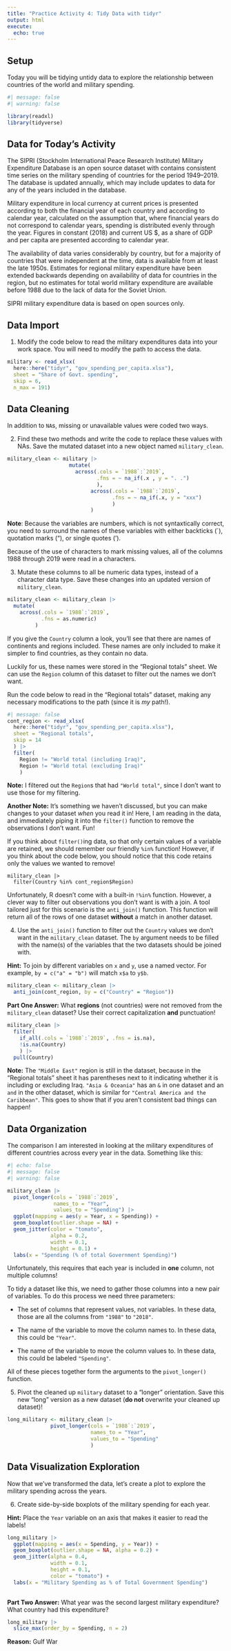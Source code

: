 ```yaml
---
title: "Practice Activity 4: Tidy Data with tidyr"
output: html
execute: 
  echo: true
---
```

## Setup

Today you will be tidying untidy data to explore the relationship between
countries of the world and military spending.

```r
#| message: false
#| warning: false

library(readxl) 
library(tidyverse)
```

## Data for Today's Activity  

The SIPRI (Stockholm International Peace Research Institute) Military Expenditure
Database is an open source dataset with contains consistent time series on the 
military spending of countries for the period 1949–2019. The database is updated
annually, which may include updates to data for any of the years included in the
database.

Military expenditure in local currency at current prices is presented according
to both the financial year of each country and according to calendar year, 
calculated on the assumption that, where financial years do not correspond to 
calendar years, spending is distributed evenly through the year. Figures in
constant (2018) and current US $, as a share of GDP and per capita 
are presented according to calendar year. 

The availability of data varies considerably by country, but for a majority of 
countries that were independent at the time, data is available from at least the
late 1950s. Estimates for regional military expenditure have been extended 
backwards depending on availability of data for countries in the region, but no 
estimates for total world military expenditure are available before 1988 due to 
the lack of data for the Soviet Union.

SIPRI military expenditure data is based on open sources only.

## Data Import

1. Modify the code below to read the military expenditures data into your
work space. You will need to modify the path to access the data. 

```r
military <- read_xlsx(
  here::here("tidyr", "gov_spending_per_capita.xlsx"), 
  sheet = "Share of Govt. spending", 
  skip = 6, 
  n_max = 191)
```

## Data Cleaning 

In addition to `NA`s, missing or unavailable values were coded two ways.

2. Find these two methods and write the code to replace these values with
NAs. Save the mutated dataset into a new object named `military_clean`.  

```r
military_clean <- military |> 
                    mutate(
                      across(.cols = `1988`:`2019`, 
                             .fns = ~ na_if(.x , y = ". .")
                             ), 
                           across(.cols = `1988`:`2019`,
                                  .fns = ~ na_if(.x, y = "xxx")
                                  )
                           )
```

**Note**: Because the variables are numbers, which is not syntaxtically correct, 
you need to surround the names of these variables with either backticks (`), 
quotation marks ("), or single quotes ('). 

Because of the use of characters to mark missing values, all of the 
columns 1988 through 2019 were read in a characters. 

3. Mutate these columns to all be numeric data types, instead of a character
data type. Save these changes into an updated version of `military_clean`.  

```r
military_clean <- military_clean |> 
  mutate(
    across(.cols = `1988`:`2019`, 
           .fns = as.numeric)
         )
```

If you give the `Country` column a look, you'll see that there are names
of continents and regions included. These names are only included to make it 
simpler to find countries, as they contain no data. 

Luckily for us, these names were stored in the "Regional totals" sheet. We can 
use the `Region` column of this dataset to filter out the names we don't want. 

Run the code below to read in the "Regional totals" dataset, making any 
necessary modifications to the path (since it is *my* path!).  

```r
#| message: false
cont_region <- read_xlsx(
  here::here("tidyr", "gov_spending_per_capita.xlsx"), 
  sheet = "Regional totals", 
  skip = 14
  ) |> 
  filter(
    Region != "World total (including Iraq)", 
    Region != "World total (excluding Iraq)"
    )

```

**Note:** I filtered out the `Region`s that had `"World total"`, since I don't 
want to use those for my filtering. 

**Another Note:** It's something we haven't discussed, but you can make 
changes to your dataset *when* you read it in! Here, I am reading in the data, 
and immediately piping it into the `filter()` function to remove the
observations I don't want. Fun! 

If you think about `filter()`ing data, so that only certain values of a variable 
are retained, we should remember our friendly `%in%` function! However, if you
think about the code below, you should notice that this code retains only the 
values we wanted to remove! 

```
military_clean |> 
  filter(Country %in% cont_region$Region)
```

Unfortunately, R doesn't come with a built-in `!%in%` function. However, a
clever way to filter out observations you don't want is with a join. A tool 
tailored just for this scenario is the `anti_join()` function. This function 
will return all of the rows of one dataset **without** a match in another 
dataset. 

4. Use the `anti_join()` function to filter out the `Country` values we 
don't want in the `military_clean` dataset. The `by` argument needs to be 
filled with the name(s) of the variables that the two datasets should be joined 
with. 

**Hint:** To join by different variables on `x` and `y`, use a named vector. For
example, `by = c("a" = "b")` will match `x$a` to `y$b`.

```r
military_clean <- military_clean |> 
  anti_join(cont_region, by = c("Country" = "Region"))
```

__Part One Answer:__ What **regions** (not countries) were not removed from the
`military_clean` dataset? Use their correct capitalization **and** punctuation! 

```r
military_clean |> 
  filter(
    if_all(.cols = `1988`:`2019`, .fns = is.na), 
    !is.na(Country)
    ) |> 
  pull(Country)
```

**Note:** The `"Middle East"` region is still in the dataset, because in the 
"Regional totals" sheet it has parentheses next to it indicating whether it is 
including or excluding Iraq. `"Asia & Oceania"` has an `&` in one dataset and 
an `and` in the other dataset, which is similar for `"Central America and the 
Caribbean"`. This goes to show that if you aren't consistent bad things can 
happen! 

## Data Organization

The comparison I am interested in looking at the military expenditures of 
different countries across every year in the data. Something like this:  

```r
#| echo: false
#| message: false
#| warning: false

military_clean |>  
  pivot_longer(cols = `1988`:`2019`,
               names_to = "Year", 
               values_to = "Spending") |> 
  ggplot(mapping = aes(y = Year, x = Spending)) + 
  geom_boxplot(outlier.shape = NA) + 
  geom_jitter(color = "tomato", 
              alpha = 0.2, 
              width = 0.1, 
              height = 0.1) + 
  labs(x = "Spending (% of total Government Spending)")
```

Unfortunately, this requires that each year is included in **one** column, not 
multiple columns! 

To tidy a dataset like this, we need to gather those columns into a new pair of
variables. To do this process we need three parameters:  

* The set of columns that represent values, not variables. In these data, those
are all the columns from `"1988"` to `"2018"`.  

* The name of the variable to move the column names to. In these data, this 
could be `"Year"`. 

* The name of the variable to move the column values to. In these data, this 
could be labeled `"Spending"`. 

All of these pieces together form the arguments to the `pivot_longer()`
function. 

5. Pivot the cleaned up `military` dataset to a "longer" orientation. Save 
this new "long" version as a new dataset (**do not** overwrite your cleaned 
up dataset)!

```r
long_military <- military_clean |>  
              pivot_longer(cols = `1988`:`2019`,
                           names_to = "Year",
                           values_to = "Spending"
                           )

```


## Data Visualization Exploration  

Now that we've transformed the data, let's create a plot to explore the military 
spending across the years.   

6. Create side-by-side boxplots of the military spending for each year. 

**Hint:** Place the `Year` variable on an axis that makes it easier to read the 
labels! 

```r

long_military |> 
  ggplot(mapping = aes(x = Spending, y = Year)) + 
  geom_boxplot(outlier.shape = NA, alpha = 0.2) + 
  geom_jitter(alpha = 0.4,
              width = 0.1, 
              height = 0.1, 
              color = "tomato") + 
  labs(x = "Military Spending as % of Total Government Spending")
  
```

__Part Two Answer:__ What year was the second largest military expenditure? 
What country had this expenditure? 

```r
long_military |> 
  slice_max(order_by = Spending, n = 2)
```

**Reason:** Gulf War
